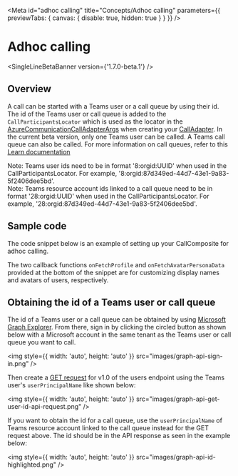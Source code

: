

<Meta
  id="adhoc calling"
  title="Concepts/Adhoc calling"
  parameters={{ previewTabs: { canvas: { disable: true, hidden: true } } }}
/>

# Adhoc calling

<SingleLineBetaBanner version={'1.7.0-beta.1'} />

## Overview

A call can be started with a Teams user or a call queue by using their id. The id of the Teams user or call queue is
added to the `CallParticipantsLocator` which is used as the locator in the
[AzureCommunicationCallAdapterArgs](./?path=/docs/composite-adapters--page#azurecommunicationcalladapterargs)
when creating your [CallAdapter](path=/docs/composite-adapters--page#call-adapter).
In the current beta version, only one Teams user can be called. A Teams call queue can also be called. For more
information on call queues, refer to this
[Learn documentation](https://learn.microsoft.com/en-us/microsoftteams/create-a-phone-system-call-queue)

<MessageBar messageBarType={MessageBarType.warning}>
  Note: Teams user ids need to be in format '8:orgid:UUID' when used in the CallParticipantsLocator. For example,
  '8:orgid:87d349ed-44d7-43e1-9a83-5f2406dee5bd'.
</MessageBar>
<br />
<MessageBar messageBarType={MessageBarType.warning}>
  Note: Teams resource account ids linked to a call queue need to be in format '28:orgid:UUID' when used in the
  CallParticipantsLocator. For example, '28:orgid:87d349ed-44d7-43e1-9a83-5f2406dee5bd'.
</MessageBar>

## Sample code

The code snippet below is an example of setting up your CallComposite for adhoc calling.

<Source code={AdhocCallingSnippetText} />

The two callback functions `onFetchProfile` and `onFetchAvatarPersonaData` provided at the bottom of the snippet are
for customizing display names and avatars of users, respectively.

## Obtaining the id of a Teams user or call queue

The id of a Teams user or a call queue can be obtained by using
[Microsoft Graph Explorer](https://developer.microsoft.com/en-us/graph/graph-explorer).
From there, sign in by clicking the circled button as shown below with a Microsoft account in the same tenant as the
Teams user or call queue you want to call.

<img style={{ width: 'auto', height: 'auto' }} src="images/graph-api-sign-in.png" />

Then create a
[GET request](https://learn.microsoft.com/en-us/graph/api/user-get?view=graph-rest-1.0&tabs=http#http-request) for
v1.0 of the users endpoint using the Teams user's `userPrincipalName` like shown below:

<img style={{ width: 'auto', height: 'auto' }} src="images/graph-api-get-user-id-api-request.png" />

If you want to obtain the id for a call queue, use the `userPrincipalName` of Teams resource account linked to the call
queue instead for the GET request above. The id should be in the API response as seen in the example below:

<img style={{ width: 'auto', height: 'auto' }} src="images/graph-api-id-highlighted.png" />
